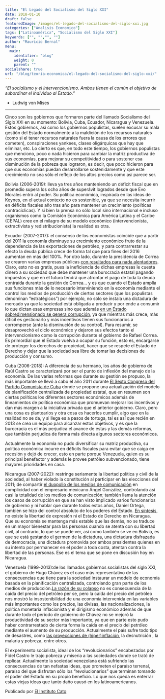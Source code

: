 ```yaml
---
title: "El Legado del Socialismo del Siglo XXI"
date: 2018-01-10
draft: false
featuredImage: /images/el-legado-del-socialismo-del-siglo-xxi.jpg
categories: ["Analisis Economico"]
tags: ["Latinoamérica", "Socialismo del Siglo XXI"]
keywords: ["", "","", ""]
author: "Mauricio Bernal"
menu:
  main:
    identifier: "blog"
    weight: 0 
    parent: ""
socialshare: true
url: "/blog/teoria-economica/el-legado-del-socialismo-del-siglo-xxi/"
---
```


*"El socialismo y el intervencionismo. Ambos tienen el común el objetivo de subordinar el individuo al Estado."* 

- Ludwig von Mises

---

Cinco son los gobiernos que formaron parte del llamado Socialismo del Siglo XXI en su momento: Bolivia, Cuba, Ecuador, Nicaragua y Venezuela. Estos gobiernos, así como los gobiernos populistas, suelen excusar su mala gestión del Estado normalmente a la maldición de los recursos naturales (como si el tener recursos naturales fuera la causa de los errores que cometen), conspiraciones yankees, clases oligárquicas que hay que eliminar, etc. Lo cierto es que, en todo este tiempo, los gobiernos populistas que menciono, poco o nada hicieron para cambiar la matriz productiva de sus economías, para mejorar su competitividad o para sostener esa disminución de la pobreza que lograron, es decir, que poco hicieron para que sus economías puedan desarrollarse sostenidamente y que este crecimiento no sea sólo el reflejo de los altos precios como así parece ser.

Bolivia (2006-2019): lleva ya tres años manteniendo un déficit fiscal que en promedio supera los ocho años de superávit logrados desde que Evo Morales entró al poder. Su política económica, inspirada en las ideas de Keynes, en el actual contexto no es sostenible, ya que se necesita incurrir en déficits fiscales año tras año para mantener un crecimiento (políticas contracíclicas). Y si bien la prensa no sólo local sino internacional e incluso organismos como la  Comisión Económica para América Latina y el Caribe (CEPAL) cree en el milagro de su modelo económico (intervencionista, extractivista y redistribucionista) la realidad es otra. 

Ecuador (2007-2017): el consenso de los economistas coincide que a partir del 2011 la economía disminuye su crecimiento económico fruto de la dependencia de las exportaciones de petróleo, y para contrarrestar su efecto la deuda pública crece de forma tal que para fines del 2016 aumentan en más del 100%. Por otro lado, durante la presidencia de Correa se crearon varias empresas públicas [con resultados para nada alentadores](https://www.expreso.ec/actualidad/epoca-deficit-empresas-publicas-85210.html). Claro, esto no es gratis, pues la ineficiencia de dichas empresas le cuesta dinero a su sociedad que debe mantener una burocracia estatal pagando impuestos y que en el futuro tendrá que afrontar el pago de toda la deuda contraída durante la gestión de Correa… y es que cuando el Estado amplía sus funciones más de lo necesario interviniendo en la economía mediante el control los medios de producción de ciertos sectores (que los populistas denominan “estratégicos”) por ejemplo, no sólo se instala una dictadura de mercado ya que la sociedad está obligada a producir y por ende a consumir lo que dictan esas empresas sino que además [en un Estado sobredimensionado se genera corrupción](https://www.libremercado.com/2007-04-29/gabriel-calzada-el-socialismo-causa-la-corrupcion-5197736/), ya que mientras más crece, más difícil es gestionarlo y  más incentivos tienen sus funcionarios a corromperse (ante la disminución de su control). Para resumir, se desaprovechó el ciclo económico y dejaron sus efectos tanto el intervencionismo como la corrupción durante el gobierno de Rafael Correa. Es primordial que el Estado vuelva a ocupar su función, esto es, encargarse de proteger los derechos de propiedad, hacer que se respete el Estado de Derecho y dejar que la sociedad sea libre de tomar las decisiones de producción y consumo.

Cuba (2006-2018): A diferencia de su hermano, los años de gobierno de Raúl Castro se caracterizará por ser el punto de inflexión del manejo de la economía. De las varias reformas que durante su gestión se propuso, la más importante se llevó a cabo el año 2011 durante [El Sexto Congreso del Partido Comunista de Cuba](https://revistasocialesyjuridicas.files.wordpress.com/2012/02/08-tm-04.pdf) donde se propone una actualización del modelo de planificación centralizada de propiedad estatal, que en resumen son ciertas políticas los diferentes sectores económicos además de lineamientos de política económica que promuevan mejorar los incentivos y dan más margen a la iniciativa privada que el anterior gobierno. Claro, pero una cosa es plantearlos y otra cosa es hacerlos cumplir, algo que en la realidad no se da, y si llega es a pasos de tortuga, tal es así que recién en 2013 se crea un equipo para alcanzar estos objetivos, y es que la burocracia es el más perjudica el avance de éstas y las demás reformas, que también perjudica de forma más directa algunos sectores económicos.

Actualmente la economía no pudo diversificar su matriz productiva, su política económica incurre en déficits fiscales para evitar que se caiga en recesión y dejó de crecer, esto en parte porque Venezuela, quien es su principal benefactor y además le provee petróleo subvencionado, tiene mayores prioridades en casa.

Nicaragua (2007-2022): restringe seriamente la libertad política y civil de la sociedad, al haber violado la constitución al participar en las elecciones del 2011; de compartir [el duopolio de los medios de comunicación](https://www.observacom.org/de-quien-son-los-medios-en-nicaragua/) en complicidad con el empresario mexicano Ángel González, controlando así casi la totalidad de los medios de comunicación; también llama la atención los casos de corrupción en que se han visto implicado varios funcionarios de gobierno y ni hablar que durante todos estos años, Daniel Ortega, también se hizo del control absoluto de los poderes del Estado. [ En síntesis](https://www.laprensani.com/2017/03/04/nacionales/2192901-estados-unidos-autoritarismo-corrupcion-nicaragua), no existe la libertad de expresión ni el Estado de Derecho en Nicaragua. Que su economía se mantenga más estable que las demás, no se traduce en un mayor bienestar para las personas cuando se atenta con su libertad civil, al contrario, lo que se puede ver, así como también se ve en Bolivia, es que se está gestando el germen de la dictadura, una dictadura disfrazada de democracia, una dictadura promovida por ambos presidentes quienes en su intento por permanecer en el poder a toda costa, atentan contra la libertad de las personas. Ese es el tema que se pone en discusión hoy en Nicaragua.

Venezuela (1999-2013):de los llamados gobiernos socialistas del siglo XXI, el gobierno de Hugo Chávez es el caso más representativo de las consecuencias que tiene para la sociedad instaurar un modelo de economía basada en la planificación centralizada, controlando gran parte de los medios de producción.[La razón de su colapso](https://www.libremercado.com/2017-03-14/la-verdadera-causa-del-colapso-de-venezuela-no-es-la-caida-del-petroleo-1276594679/) no es consecuencia de la caída del precio del petróleo per se, pero la caída del precio del petróleo nos mostró la insostenibilidad de una economía intervenida en las variables más importantes como los precios, las divisas, las nacionalizaciones, la política monetaria inflacionista y el dirigismo económico además de que durante todo el periodo de gobierno de Chávez no se mejoró la productividad de su sector más importante, ya que en parte esto pudo haber contrarrestado de cierta forma la caída en el precio del petróleo mediante el aumento de su producción. Actualmente el país sufre todo tipo de desastres, como [las proyecciones de (hiper)inflación](https://www.imf.org/en/Countries/VEN#ataglance), la desnutrición , la malaria y pobreza, entre otros.

El experimento socialista, ideal de los “revolucionarios” encabezados por Fidel Castro le trajo pobreza y miseria a las sociedades donde se trató de replicar. Actualmente la sociedad venezolana está sufriendo las consecuencias de tan nefastas ideas, que prometen el paraíso terrenal, paraíso del que disfrutan sólo los “revolucionarios” que terminan tomando el poder del Estado en su propio beneficio. Lo que nos queda es enterrar estas viejas ideas que tanto daño causó en los latinoamericanos.

Publicado por [El Instituto Cato](https://www.elcato.org/el-legado-del-socialismo-del-siglo-xxi)